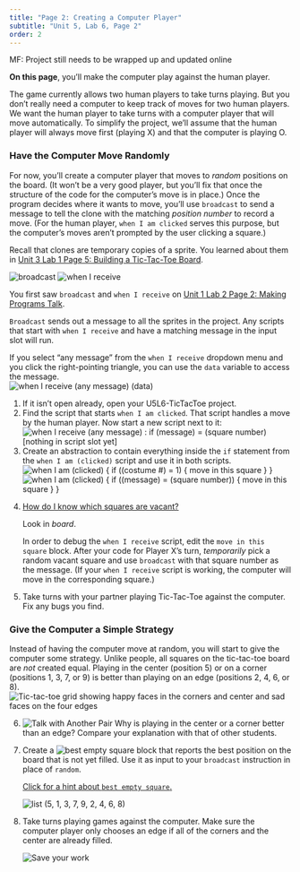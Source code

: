 ```yaml
---
title: "Page 2: Creating a Computer Player"
subtitle: "Unit 5, Lab 6, Page 2"
order: 2
---
```


::: todo
<p>MF: Project still needs to be wrapped up and updated online</p>
:::

::: learn
<p><strong>On this page</strong>, you'll make the computer play against
the human player.</p>
:::

<p>The game currently allows two human players to take turns playing.
But you don't really need a computer to keep track of moves for two
human players. We want the human player to take turns with a computer
player that will move automatically. To simplify the project, we'll
assume that the human player will always move first (playing X) and that
the computer is playing O.</p>

<h3>Have the Computer Move Randomly</h3>

<p>For now, you'll create a computer player that moves to
<em>random</em> positions on the board. (It won't be a very good player,
but you'll fix that once the structure of the code for the computer's
move is in place.) Once the program decides where it wants to move,
you'll use <code>broadcast</code> to send a message to tell the clone
with the matching <var>position number</var> to record a move. (For the
human player, <code>when I am clicked</code> serves this purpose, but
the computer's moves aren't prompted by the user clicking a square.)</p>

::: endnote
Recall that clones are temporary copies of a sprite. You learned about
them in
<a href="/unit-3/lab-1/5-building-tic-tac-toe.html" title="Unit 3 Lab 1 Page 5: Building a Tic-Tac-Toe Board">Unit
3 Lab 1 Page 5: Building a Tic-Tac-Toe Board</a>.
:::

<p><img src="/img/blocks/broadcast.png" title="broadcast" alt="broadcast" class="indent"/>
<img src="/img/blocks/when-i-receive.png" title="when I receive" alt="when I receive" class="indent"/></p>

::: sidenote
You first saw <code>broadcast</code> and <code>when I receive</code> on
<a href="/unit-1/lab-2/2-gossip.html" title="Unit 1 Lab 2 Page 2: Making Programs Talk">Unit
1 Lab 2 Page 2: Making Programs Talk</a>.
:::

<p><code>Broadcast</code> sends out a message to all the sprites in the
project. Any scripts that start with <code>when I receive</code> and
have a matching message in the input slot will run.</p>

<p>If you select "any message" from the <code>when I receive</code>
dropdown menu and you click the right-pointing triangle, you can use the
<code>data</code> variable to access the message.<br />
<img src="/img/blocks/when-i-receive-any-message.png" title="when I receive (any message) (data)" alt="when I receive (any message) (data)" class="indent"/></p>

::: {#first .forYouToDo}
<ol>

<li>If it isn't open already, open your U5L6-TicTacToe project.</li>

<li>Find the script that starts <code>when I am clicked</code>. That
script handles a move by the human player. Now start a new script next
to it:<br />
<img src="/img/5-algorithms/when-receive.png" title="when I receive (any message) : if (message) = (square number) [nothing in script slot yet]" alt="when I receive (any message) : if (message) = (square number) [nothing in script slot yet]" class="indent"/></li>

<li>Create an abstraction to contain everything inside the
<code>if</code> statement from the <code>when I am (clicked)</code>
script and use it in both scripts.<br />
<img src="/img/5-algorithms/when-clicked.png" title="when I am (clicked) {
if ((costume #) = 1) {
move in this square
}
}" alt="when I am (clicked) {
if ((costume #) = 1) {
move in this square
}
}" class="indent"/>   
<img src="/img/5-algorithms/when-receive-move.png" title="when I am (clicked) {
if ((message) = (square number)) {
move in this square
}
}" alt="when I am (clicked) {
if ((message) = (square number)) {
move in this square
}
}" class="indent"/></li>

<li>

::: sidenoteBig
<a href="#hint-how-vacant" data-bs-toggle="collapse" title="How do I know which squares are vacant?">How
do I know which squares are vacant?</a>

::: {#hint-how-vacant .collapse}
<p>Look in <var>board</var>.</p>
:::
:::

In order to debug the <code>when I receive</code> script, edit the
<code>move in this square</code> block. After your code for Player X's
turn, <em>temporarily</em> pick a random vacant square and use
<code>broadcast</code> with that square number as the message. (If your
<code>when I receive</code> script is working, the computer will move in
the corresponding square.)

</li>

<li>Take turns with your partner playing Tic-Tac-Toe against the
computer. Fix any bugs you find.</li>

</ol>
:::

<h3>Give the Computer a Simple Strategy</h3>

<p>Instead of having the computer move at random, you will start to give
the computer some strategy. Unlike people, all squares on the
tic-tac-toe board are <em>not</em> created equal. Playing in the center
(position 5) or on a corner (positions 1, 3, 7, or 9) is better than
playing on an edge (positions 2, 4, 6, or 8).<br />
<img src="/img/5-algorithms/position-ranking.png" title="Tic-tac-toe grid showing happy faces in the corners and center and sad faces on the four edges" alt="Tic-tac-toe grid showing happy faces in the corners and center and sad faces on the four edges" class="indent noshadow"/></p>

::: forYouToDo
<ol start="6">

<li><img src="/img/icons/talk-with-another-pair.png" title="Talk with Another Pair" alt="Talk with Another Pair" class="imageRight"/>
Why is playing in the center or a corner better than an edge? Compare
your explanation with that of other students.<br></li>

<li>

Create a
<img src="/img/5-algorithms/best-empty-square.png" title="best empty square" alt="best empty square" class="inline"/>
block that reports the best position on the board that is not yet
filled. Use it as input to your <code>broadcast</code> instruction in
place of <code>random</code>.

::: endnote
<a href="#hint-empty" data-bs-toggle="collapse" title="Click for a hint about best empty square.">Click
for a hint about <code>best empty square</code>.</a>

::: {#hint-empty .collapse}
<img src="/img/5-algorithms/empties.png" title="list (5, 1, 3, 7, 9, 2, 4, 6, 8)" alt="list (5, 1, 3, 7, 9, 2, 4, 6, 8)" class="indent"/>
:::
:::

</li>

<li>Take turns playing games against the computer. Make sure the
computer player only chooses an edge if all of the corners and the
center are already filled.</li>

<img src="/img/icons/save-now.png" title="Save your work" alt="Save your work" class="inline"/>

</ol>
:::
